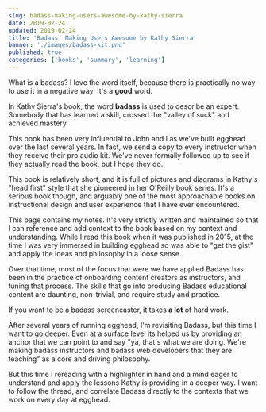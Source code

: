 ```yaml
---
slug: badass-making-users-awesome-by-kathy-sierra
date: 2019-02-24
updated: 2019-02-24
title: 'Badass: Making Users Awesome by Kathy Sierra'
banner: './images/badass-kit.png'
published: true
categories: ['books', 'summary', 'learning']
---
```


What is a badass? I love the word itself, because there is practically no way to use it in a negative way. It's a **good** word.

In Kathy Sierra's book, the word **badass** is used to describe an expert. Somebody that has learned a skill, crossed the "valley of suck" and achieved mastery.

This book has been very influential to John and I as we've built egghead over the last several years. In fact, we send a copy to every instructor when they receive their pro audio kit. We've never formally followed up to see if they actually read the book, but I hope they do.

<div style={{ marginTop: '45px', marginBottom: '45px' }}>
  <TwitterTweetEmbed
    tweetId={'1021550976396939266'}
    options={{ conversation: 'none', align: 'center' }}
  />
</div>

This book is relatively short, and it is full of pictures and diagrams in Kathy's "head first" style that she pioneered in her O'Reilly book series. It's a serious book though, and arguably one of the most approachable books on instructional design and user experience that I have ever encountered.

This page contains my notes. It's very strictly written and maintained so that I can reference and add context to the book based on my context and understanding. While I read this book when it was published in 2015, at the time I was very immersed in building egghead so was able to "get the gist" and apply the ideas and philosophy in a loose sense.

Over that time, most of the focus that were we have applied Badass has been in the practice of onboarding content creators as instructors, and tuning that process. The skills that go into producing Badass educational content are daunting, non-trivial, and require study and practice.

If you want to be a badass screencaster, it takes **a lot** of hard work.

After several years of running egghead, I'm revisiting Badass, but this time I want to go deeper. Even at a surface level its helped us by providing an anchor that we can point to and say "ya, that's what we are doing. We're making badass instructors and badass web developers that they are teaching" as a core and driving philosophy.

But this time I rereading with a highlighter in hand and a mind eager to understand and apply the lessons Kathy is providing in a deeper way. I want to follow the thread, and correlate Badass directly to the contexts that we work on every day at egghead.
